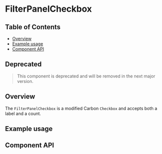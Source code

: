 
# FilterPanelCheckbox

## Table of Contents

- [Overview](#overview)
- [Example usage](#example-usage)
- [Component API](#component-api)

## Deprecated

> This component is deprecated and will be removed in the next major version.


## Overview

The `FilterPanelCheckbox` is a modified Carbon `Checkbox` and accepts both a
label and a count.

## Example usage

<Canvas>
  <Story of={FilterPanelCheckboxStories.Default} />
</Canvas>

## Component API

<Controls />
